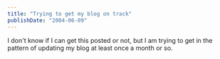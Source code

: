 ```yaml
---
title: "Trying to get my blog on track"
publishDate: "2004-06-09"
---
```


I don't know if I can get this posted or not, but I am trying to get in the pattern of updating my blog at least once a month or so.
